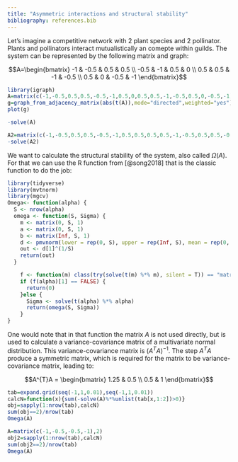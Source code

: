```yaml
---
title: "Asymmetric interactions and structural stability"
bibliography: references.bib
---
```


Let's imagine a competitive network with 2 plant species and 2 pollinator. Plants and pollinators interact mutualistically an comepte within guilds. The system can be represented by the following matrix and graph:

$$A=\begin{bmatrix} -1 & -0.5 & 0.5 & 0.5 \\ -0.5 & -1 & 0.5 & 0 \\ 0.5 & 0.5 & -1 & -0.5 \\ 0.5 & 0 & -0.5 & -1  \end{bmatrix}$$

```r
library(igraph)
A=matrix(c(-1,-0.5,0.5,0.5,-0.5,-1,0.5,0,0.5,0.5,-1,-0.5,0.5,0,-0.5,-1),4)
g=graph_from_adjacency_matrix(abs(t(A)),mode="directed",weighted="yes")
plot(g)

-solve(A)

A2=matrix(c(-1,-0.5,0.5,0.5,-0.5,-1,0.5,0.5,0.5,0.5,-1,-0.5,0.5,0.5,-0.5,-1),4)
-solve(A2)
```

We want to calculate the structural stability of the system, also called $\Omega(A)$. For that we can use the R function from [@song2018] that is the classic function to do the job:

```r
library(tidyverse)
library(mvtnorm)
library(mgcv)
Omega<- function(alpha) {
  S <- nrow(alpha)
  omega <- function(S, Sigma) {
    m <- matrix(0, S, 1)
    a <- matrix(0, S, 1)
    b <- matrix(Inf, S, 1)
    d <- pmvnorm(lower = rep(0, S), upper = rep(Inf, S), mean = rep(0, S), sigma = Sigma)
    out <- d[1]^(1/S)
    return(out)
  }

    f <- function(m) class(try(solve(t(m) %*% m), silent = T)) == "matrix"
    if (f(alpha)[1] == FALSE) {
      return(0)
    }else {
      Sigma <- solve(t(alpha) %*% alpha)
      return(omega(S, Sigma))
    }
}
```

One would note that in that function the matrix $A$ is not used directly, but is used to calculate a variance-covariance matrix of a multivariate normal distribution. This variance-covariance matrix is $(A^{T}A)^{-1}$. The step $A^{T}A$ produce a symmetric matrix, which is required for the matrix to be variance-covariance matrix, leading to:

$$A^{T}A = \begin{bmatrix} 1.25 & 0.5 \\ 0.5 & 1 \end{bmatrix}$$

```r
tab=expand.grid(seq(-1,1,0.01),seq(-1,1,0.01))
calcN=function(x){sum(-solve(A)%*%unlist(tab[x,1:2])>0)}
obj=sapply(1:nrow(tab),calcN)
sum(obj==2)/nrow(tab)
Omega(A)

A=matrix(c(-1,-0.5,-0.5,-1),2)
obj2=sapply(1:nrow(tab),calcN)
sum(obj2==2)/nrow(tab)
Omega(A)
```
